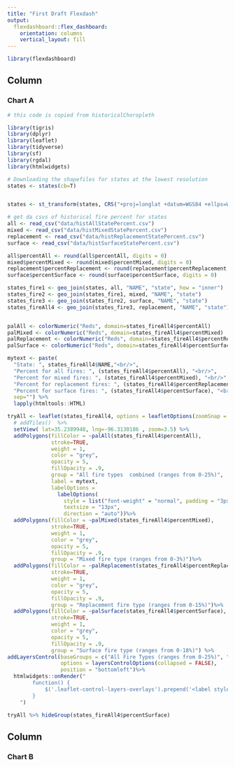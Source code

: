 ```yaml
---
title: "First Draft Flexdash"
output: 
  flexdashboard::flex_dashboard:
    orientation: columns
    vertical_layout: fill
---
```


```r
library(flexdashboard)
```

Column {data-width=650}
-----------------------------------------------------------------------

### Chart A

```r
# this code is copied from historicalChoropleth

library(tigris)
library(dplyr)
library(leaflet)
library(tidyverse)
library(sf)
library(rgdal)
library(htmlwidgets)

# Downloading the shapefiles for states at the lowest resolution
states <- states(cb=T)


states <- st_transform(states, CRS("+proj=longlat +datum=WGS84 +ellps=WGS84 +towgs84=0,0,0"))

# get da csvs of historical fire percent for states
all <- read_csv("data/histAllStatePercent.csv")
mixed <- read_csv("data/histMixedStatePercent.csv")
replacement <- read_csv("data/histReplacementStatePercent.csv")
surface <- read_csv("data/histSurfaceStatePercent.csv")

all$percentAll <- round(all$percentAll, digits = 0)
mixed$percentMixed <- round(mixed$percentMixed, digits = 0)
replacement$percentReplacement <- round(replacement$percentReplacement, digits = 0)
surface$percentSurface <- round(surface$percentSurface, digits = 0)

states_fire1 <- geo_join(states, all, "NAME", "state", how = "inner")
states_fire2 <- geo_join(states_fire1, mixed, "NAME", "state")
states_fire3 <- geo_join(states_fire2, surface, "NAME", "state")
states_fireAll4 <- geo_join(states_fire3, replacement, "NAME", "state")


palAll <- colorNumeric("Reds", domain=states_fireAll4$percentAll)
palMixed <- colorNumeric("Reds", domain=states_fireAll4$percentMixed)
palReplacement <- colorNumeric("Reds", domain=states_fireAll4$percentReplacement)
palSurface <- colorNumeric("Reds", domain=states_fireAll4$percentSurface)

mytext <- paste(
  "State: ", states_fireAll4$NAME,"<br/>", 
  "Percent for all fires: ", (states_fireAll4$percentAll), "<br/>", 
  "Percent for mixed fires: ", (states_fireAll4$percentMixed), "<br/>", 
  "Percent for replacement fires: ", (states_fireAll4$percentReplacement), "<br/>", 
  "Percent for surface fires: ", (states_fireAll4$percentSurface), "<br/>", 
  sep="") %>%
  lapply(htmltools::HTML)

tryAll <- leaflet(states_fireAll4, options = leafletOptions(zoomSnap = 0.25)) %>% 
  # addTiles()  %>%
  setView( lat=35.2389948, lng=-96.3130186 , zoom=3.5) %>%
  addPolygons(fillColor = ~palAll(states_fireAll4$percentAll),
              stroke=TRUE,
              weight = 1,
              color = "grey",
              opacity = 5,
              fillOpacity = .9,
              group = "All fire types  combined (ranges from 0-25%)",
              label = mytext,
              labelOptions = 
                labelOptions( 
                  style = list("font-weight" = "normal", padding = "3px 8px"), 
                  textsize = "13px", 
                  direction = "auto"))%>%
  addPolygons(fillColor = ~palMixed(states_fireAll4$percentMixed),
              stroke=TRUE,
              weight = 1,
              color = "grey",
              opacity = 5,
              fillOpacity = .9,
              group = "Mixed fire type (ranges from 0-3%)")%>%
  addPolygons(fillColor = ~palReplacement(states_fireAll4$percentReplacement),
              stroke=TRUE,
              weight = 1,
              color = "grey",
              opacity = 5,
              fillOpacity = .9,
              group = "Replacement fire type (ranges from 0-15%)")%>%
  addPolygons(fillColor = ~palSurface(states_fireAll4$percentSurface),
              stroke=TRUE,
              weight = 1,
              color = "grey",
              opacity = 5,
              fillOpacity = .9,
              group = "Surface fire type (ranges from 0-18%)") %>%
addLayersControl(baseGroups = c("All Fire Types (ranges from 0-25%)", "Mixed fire type (ranges from 0-3%)", "Replacement fire type (ranges from 0-15%)", "Surface fire type (ranges from 0-18%)"),
                 options = layersControlOptions(collapsed = FALSE),
                 position = "bottomleft")%>%
  htmlwidgets::onRender("
        function() {
            $('.leaflet-control-layers-overlays').prepend('<label style=\"text-align:center\">Please select fire type, noting ranges which are specific for each one</label>');
        }
    ")

tryAll %>% hideGroup(states_fireAll4$percentSurface)

```

Column {data-width=350}
-----------------------------------------------------------------------

### Chart B

```r

```

